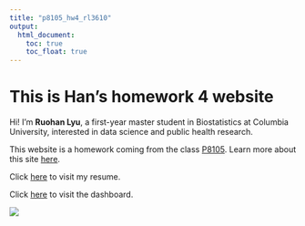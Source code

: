 ```yaml
---
title: "p8105_hw4_rl3610"
output: 
  html_document:
    toc: true
    toc_float: true
---
```


# This is Han's homework 4 website

Hi! I’m **Ruohan Lyu**, a first-year master student in Biostatistics at Columbia University, interested in data science and public health research.

This website is a homework coming from the class [P8105](https://p8105.com/index.html). Learn more about this site [here](about.html).

Click [here](resume.html) to visit my resume.

Click [here](dashboard.html) to visit the dashboard.

![](images/dog.jpg)

